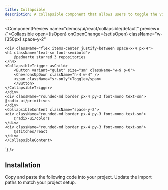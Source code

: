 ```yaml
---
title: Collapsible
description: A collapsible component that allows users to toggle the visibility of content.
---
```


<ComponentPreview
  name="demos/ui/react/collapsible/default"
  preview={`<Collapsible
    open={isOpen}
    onOpenChange={setIsOpen}
    className="w-[350px] space-y-2"
>
    <div className="flex items-center justify-between space-x-4 px-4">
    <h4 className="text-sm font-semibold">
        @peduarte starred 3 repositories
    </h4>
    <CollapsibleTrigger asChild>
        <Button variant="quiet" size="sm" className="w-9 p-0">
        <ChevronsUpDown className="h-4 w-4" />
        <span className="sr-only">Toggle</span>
        </Button>
    </CollapsibleTrigger>
    </div>
    <div className="rounded-md border px-4 py-3 font-mono text-sm">
    @radix-ui/primitives
    </div>
    <CollapsibleContent className="space-y-2">
    <div className="rounded-md border px-4 py-3 font-mono text-sm">
        @radix-ui/colors
    </div>
    <div className="rounded-md border px-4 py-3 font-mono text-sm">
        @stitches/react
    </div>
    </CollapsibleContent>
</Collapsible>`}
/>

## Installation

<Steps>
  <Step>Copy and paste the following code into your project.</Step>
  <ComponentSource name={["ui/react/collapsible"]} extension={["tsx"]} />
  <Step>Update the import paths to match your project setup.</Step>
</Steps>